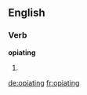 ==English==

===Verb===
'''opiating'''

# {{present participle of|[[opiate]]}}

[[de:opiating]]
[[fr:opiating]]